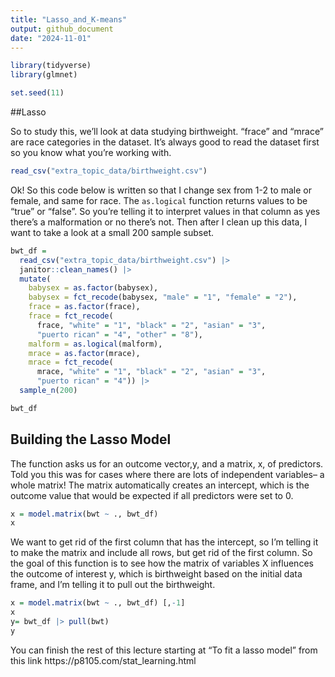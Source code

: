```yaml
---
title: "Lasso_and_K-means"
output: github_document
date: "2024-11-01"
---
```


```r
library(tidyverse)
library(glmnet)

set.seed(11)
```

##Lasso 

So to study this, we'll look at data studying birthweight. "frace" and "mrace" are race categories in the dataset. It's always good to read the dataset first so you know what you're working with. 

```r
read_csv("extra_topic_data/birthweight.csv")
```
Ok! So this code below is written so that I change sex from 1-2 to male or female, and same for race. The `as.logical` function returns values to be "true" or "false". So you're telling it to interpret values in that column as yes there's a malformation or no there's not. Then after I clean up this data, I want to take a look at a small 200 sample subset. 

```r
bwt_df = 
  read_csv("extra_topic_data/birthweight.csv") |> 
  janitor::clean_names() |>
  mutate(
    babysex = as.factor(babysex),
    babysex = fct_recode(babysex, "male" = "1", "female" = "2"),
    frace = as.factor(frace),
    frace = fct_recode(
      frace, "white" = "1", "black" = "2", "asian" = "3", 
      "puerto rican" = "4", "other" = "8"),
    malform = as.logical(malform),
    mrace = as.factor(mrace),
    mrace = fct_recode(
      mrace, "white" = "1", "black" = "2", "asian" = "3", 
      "puerto rican" = "4")) |> 
  sample_n(200)

bwt_df
```
## Building the Lasso Model 

The function asks us for an outcome vector,y, and a matrix, x, of predictors. Told you this was for cases where there are lots of independent variables-- a whole matrix! The matrix automatically creates an intercept, which is the outcome value that would be expected if all predictors were set to 0. 

```r
x = model.matrix(bwt ~ ., bwt_df)
x
```
We want to get rid of the first column that has the intercept, so I'm telling it to make the matrix and include all rows, but get rid of the first column. So the goal of this function is to see how the matrix of variables X influences the outcome of interest y, which is birthweight based on the initial data frame, and I'm telling it to pull out the birthweight. 

```r
x = model.matrix(bwt ~ ., bwt_df) [,-1]
x
y= bwt_df |> pull(bwt)
y
```
You can finish the rest of this lecture starting at "To fit a lasso model" from this link 
https://p8105.com/stat_learning.html 
